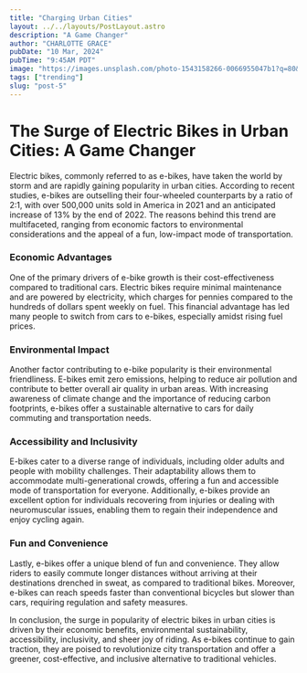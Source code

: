 ```yaml
---
title: "Charging Urban Cities"
layout: ../../layouts/PostLayout.astro
description: "A Game Changer"
author: "CHARLOTTE GRACE"
pubDate: "10 Mar, 2024"
pubTime: "9:45AM PDT"
image: "https://images.unsplash.com/photo-1543158266-0066955047b1?q=80&w=2340&auto=format&fit=crop&ixlib=rb-4.0.3&ixid=M3wxMjA3fDB8MHxwaG90by1wYWdlfHx8fGVufDB8fHx8fA%3D%3D"
tags: ["trending"]
slug: "post-5"
---
```


# The Surge of Electric Bikes in Urban Cities: A Game Changer

Electric bikes, commonly referred to as e-bikes, have taken the world by storm and are rapidly gaining popularity in urban cities. According to recent studies, e-bikes are outselling their four-wheeled counterparts by a ratio of 2:1, with over 500,000 units sold in America in 2021 and an anticipated increase of 13% by the end of 2022. The reasons behind this trend are multifaceted, ranging from economic factors to environmental considerations and the appeal of a fun, low-impact mode of transportation.

### Economic Advantages

One of the primary drivers of e-bike growth is their cost-effectiveness compared to traditional cars. Electric bikes require minimal maintenance and are powered by electricity, which charges for pennies compared to the hundreds of dollars spent weekly on fuel. This financial advantage has led many people to switch from cars to e-bikes, especially amidst rising fuel prices.

### Environmental Impact

Another factor contributing to e-bike popularity is their environmental friendliness. E-bikes emit zero emissions, helping to reduce air pollution and contribute to better overall air quality in urban areas. With increasing awareness of climate change and the importance of reducing carbon footprints, e-bikes offer a sustainable alternative to cars for daily commuting and transportation needs.

### Accessibility and Inclusivity

E-bikes cater to a diverse range of individuals, including older adults and people with mobility challenges. Their adaptability allows them to accommodate multi-generational crowds, offering a fun and accessible mode of transportation for everyone. Additionally, e-bikes provide an excellent option for individuals recovering from injuries or dealing with neuromuscular issues, enabling them to regain their independence and enjoy cycling again.

### Fun and Convenience

Lastly, e-bikes offer a unique blend of fun and convenience. They allow riders to easily commute longer distances without arriving at their destinations drenched in sweat, as compared to traditional bikes. Moreover, e-bikes can reach speeds faster than conventional bicycles but slower than cars, requiring regulation and safety measures.

In conclusion, the surge in popularity of electric bikes in urban cities is driven by their economic benefits, environmental sustainability, accessibility, inclusivity, and sheer joy of riding. As e-bikes continue to gain traction, they are poised to revolutionize city transportation and offer a greener, cost-effective, and inclusive alternative to traditional vehicles.
